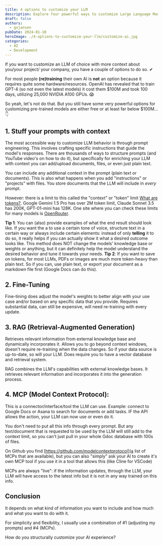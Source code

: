 ```yaml
---
title: 4 options to customize your LLM
description: Explore four powerful ways to customize Large Language Models for your specific use case, from prompt engineering to fine-tuning
draft: false
authors:
  - gxjansen
pubDate: 2024-01-10
heroImage: ./4-options-to-customize-your-llm/customize-ai.jpg
categories:
  - AI
  - Development
---
```


If you want to customize an LLM of choice with more context about you/your project/ your company, you have a couple of options to do so. ✔︎

For most people **(re)training** their own AI is **not** an option because it requires quite some hardware/resources. OpenAI has revealed that to train GPT-4 (so not even the latest models) it cost them $100M and took 100 days, utilizing 25,000 NVIDIA A100 GPUs. 😱

So yeah, let's not do that. But you still have some very powerful options for customizing pre-trained models are either free or at least far below $100M... 👇

## 1. Stuff your prompts with context

The most accessible way to customize LLM behavior is through prompt engineering. This involves crafting specific instructions that guide the model's responses. There are thousands of ways to structure prompts (and YouTube video's on how to do it), but specifically for enriching your LLM with context you can add/upload documents, files, or even just plain text.

You can include any additional context in the prompt (plain text or documents). This is also what happens when you add "instructions" or "projects" with files. You store documents that the LLM will include in *every* prompt.

However: there is a limit to this called the "context" or "token" limit [What are tokens?](https://help.openai.com/en/articles/4936856-what-are-tokens-and-how-to-count-them). Google Gemini 1.5 Pro has over 2M token limit, Claude Sonnet 3.5 has 200K, GPT-01-mini has 128K. One site where you can check these limits for many models is [OpenRouter](https://openrouter.ai/models). 

**Tip 1**: You can (also) provide examples of what the end result should look like. If you want the a to use a certain tone of voice, structure text in a certain way or always include certain elements: instead of only **telling** it to do so, it really helps if you can actually show it what a desired outcome looks like. This method does NOT change the models' knowledge base or weights or anything, but it can definitely help the model understand the desired behavior and tune it towards your needs.
**Tip 2**: If you want to save on tokens, for most LLMs, PDFs or images are much more token-heavy than plain text. So if you can, use plain text, or export your document as a markdown file first (Google Docs can do this).

## 2. Fine-Tuning

Fine-tining does adjust the model's weights to better align with your use case and/or based on any specific data that you provide. Requires substantial data, can still be expensive, will need re-training with every update. 

## 3. RAG (Retrieval-Augmented Generation)

Retrieves relevant information from external knowledge base and dynamically incorporates it. Allows you to go beyond context windows, doesn't require re-training when the data changes. So if your data source is up-to-date, so will your LLM. Does require you to have a vector database and retrieval system.

RAG combines the LLM's capabilities with external knowledge bases. It retrieves relevant information and incorporates it into the generation process.

## 4. MCP (Model Context Protocol):

This is a connector/interface/tool the LLM can use. Example: connect to Google Docs or Asana to search for documents or add tasks. IF the API allows the action, your LLM can now use or even do it.

You don't need to put all this info through every prompt. But any text/document that is requested to be used by the LLM will still add to the context limit, so you can't just pull in your whole Gdoc database with 100s of files.

On Github you find [https://github.com/modelcontextprotocol](a list of MCPs that are available), but you can also "simply" ask your AI to create it's own MCP tool if you use it in a tool that allows this (like Cline for VSCode)

MCPs are always "live": if the information updates, through the LLM, your LLM will have access to the latest info but it is not in any way trained on this info.

## Conclusion

It depends on what kind of information you want to include and how much and what you want to do with it.

For simplicity and flexibility, I usually use a combination of #1️ (adjusting my prompts) and #4️ (MCPs).

How do you structurally customize your AI experience?